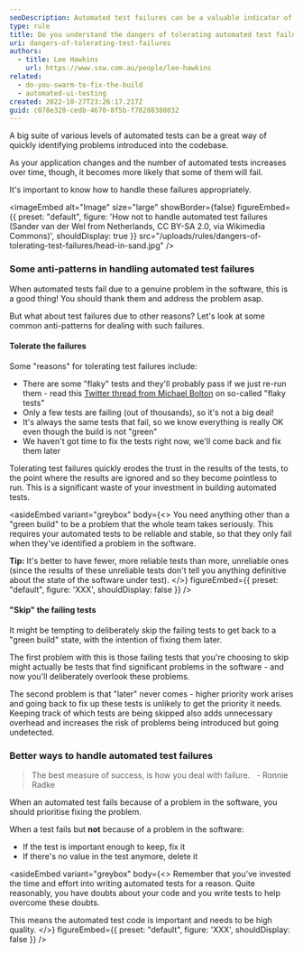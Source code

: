 ```yaml
---
seoDescription: Automated test failures can be a valuable indicator of problems in your codebase, but tolerating them or skipping them can lead to wasted investment and ignored results.
type: rule
title: Do you understand the dangers of tolerating automated test failures?
uri: dangers-of-tolerating-test-failures
authors:
  - title: Lee Hawkins
    url: https://www.ssw.com.au/people/lee-hawkins
related:
  - do-you-swarm-to-fix-the-build
  - automated-ui-testing
created: 2022-10-27T23:26:17.217Z
guid: c078e328-cedb-4670-8f5b-f78288388032
---
```


A big suite of various levels of automated tests can be a great way of quickly identifying problems introduced into the codebase.

As your application changes and the number of automated tests increases over time, though, it becomes more likely that some of them will fail.

It's important to know how to handle these failures appropriately.

<imageEmbed
  alt="Image"
  size="large"
  showBorder={false}
  figureEmbed={{
    preset: "default",
    figure: 'How not to handle automated test failures (Sander van der Wel from Netherlands, CC BY-SA 2.0, via Wikimedia Commons)',
    shouldDisplay: true
  }}
  src="/uploads/rules/dangers-of-tolerating-test-failures/head-in-sand.jpg"
/>

### Some anti-patterns in handling automated test failures

When automated tests fail due to a genuine problem in the software, this is a good thing! You should thank them and address the problem asap.

But what about test failures due to other reasons? Let's look at some common anti-patterns for dealing with such failures.

#### Tolerate the failures

Some "reasons" for tolerating test failures include:

- There are some "flaky" tests and they'll probably pass if we just re-run them - read this [Twitter thread from Michael Bolton](https://twitter.com/michaelbolton/status/1363873246467284998?s=20&t=MDk03REH9QoO2i3Dmtzrcg) on so-called "flaky tests"
- Only a few tests are failing (out of thousands), so it's not a big deal!
- It's always the same tests that fail, so we know everything is really OK even though the build is not "green"
- We haven't got time to fix the tests right now, we'll come back and fix them later

Tolerating test failures quickly erodes the trust in the results of the tests, to the point where the results are ignored and so they become pointless to run. This is a significant waste of your investment in building automated tests.

<asideEmbed
  variant="greybox"
  body={<>
    You need anything other than a "green build" to be a problem that the whole team takes seriously. This requires your automated tests to be reliable and stable, so that they only fail when they've identified a problem in the software.

**Tip:** It's better to have fewer, more reliable tests than more, unreliable ones (since the results of these unreliable tests don't tell you anything definitive about the state of the software under test).
  </>}
  figureEmbed={{
    preset: "default",
    figure: 'XXX',
    shouldDisplay: false
  }}
/>

#### "Skip" the failing tests

It might be tempting to deliberately skip the failing tests to get back to a "green build" state, with the intention of fixing them later.

The first problem with this is those failing tests that you're choosing to skip might actually be tests that find significant problems in the software - and now you'll deliberately overlook these problems.

The second problem is that "later" never comes - higher priority work arises and going back to fix up these tests is unlikely to get the priority it needs. Keeping track of which tests are being skipped also adds unnecessary overhead and increases the risk of problems being introduced but going undetected.

### Better ways to handle automated test failures

> The best measure of success, is how you deal with failure.
> &nbsp; - Ronnie Radke

When an automated test fails because of a problem in the software, you should prioritise fixing the problem.

When a test fails but **not** because of a problem in the software:

- If the test is important enough to keep, fix it
- If there's no value in the test anymore, delete it

<asideEmbed
  variant="greybox"
  body={<>
    Remember that you've invested the time and effort into writing automated tests for a reason. Quite reasonably, you have doubts about your code and you write tests to help overcome these doubts.

This means the automated test code is important and needs to be high quality.
  </>}
  figureEmbed={{
    preset: "default",
    figure: 'XXX',
    shouldDisplay: false
  }}
/>